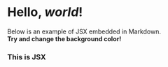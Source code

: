 
# Hello, _world_!

Below is an example of JSX embedded in Markdown. <br /> **Try and change
the background color!**

<ReactSpecimen>
  <div style={{ padding: "20px", backgroundColor: "tomato" }}>
    <h3>This is JSX</h3>
  </div>
</ReactSpecimen>
